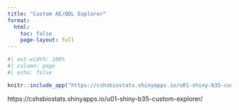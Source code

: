 ```yaml
---
title: "Custom AE/QOL Explorer"
format:
  html:
    toc: false
    page-layout: full
---
```


```r
#| out-width: 100%
#| column: page
#| echo: false

knitr::include_app("https://cshsbiostats.shinyapps.io/u01-shiny-b35-custom-explorer/", height = '800px')
```

https://cshsbiostats.shinyapps.io/u01-shiny-b35-custom-explorer/
